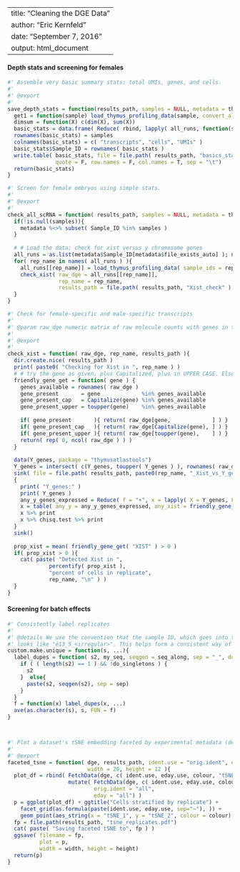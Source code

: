 
---
title: "Cleaning the DGE Data"
author: "Eric Kernfeld"
date: "September 7, 2016"
output: html_document
---


#### Depth stats and screening for females

```r

#' Assemble very basic summary stats: total UMIs, genes, and cells.
#'
#' @export
#'
save_depth_stats = function(results_path, samples = NULL, metadata = thymusatlasdataprivate::get_metadata()) {
  get1 = function(sample) load_thymus_profiling_data(sample, convert_all_to_mouse = F)[[1]]
  dimsum = function(X) c(dim(X), sum(X))
  basic_stats = data.frame( Reduce( rbind, lapply( all_runs, function(s) {dimsum( get1( s ) )} ) ) )
  rownames(basic_stats) = samples 
  colnames(basic_stats) = c( "transcripts", "cells", "UMIs" )
  basic_stats$Sample_ID = rownames( basic_stats )
  write.table( basic_stats, file = file.path( results_path, "basics_stats.txt" ),
               quote = F, row.names = F, col.names = T, sep = "\t")
  return(basic_stats)
}

#' Screen for female embryos using simple stats.
#'
#' @export
#'
check_all_scRNA = function( results_path, samples = NULL, metadata = thymusatlasdataprivate::get_metadata() ){
  if(!is.null(samples)){
    metadata %<>% subset( Sample_ID %in% samples )
  }
  
  # # Load the data; check for xist versus y chromosome genes
  all_runs = as.list(metadata$Sample_ID[metadata$file_exists_auto] ); names( all_runs ) = all_runs
  for( rep_name in names( all_runs ) ){
    all_runs[[rep_name]] = load_thymus_profiling_data( sample_ids = rep_name, test_mode = F, convert_all_to_mouse = F )[[1]]
    check_xist( raw_dge = all_runs[[rep_name]], 
                rep_name = rep_name, 
                results_path = file.path( results_path, "Xist_check" ) ) 
  }
}

#' Check for female-specific and male-specific transcripts
#' 
#' @param raw_dge numeric matrix of raw molecule counts with genes in the rownames.
#'
#' @export
#'
check_xist = function( raw_dge, rep_name, results_path ){
  dir.create.nice( results_path )
  print( paste0( "Checking for Xist in ", rep_name ) )
  # # try the gene as given, plus Capitalized, plus in UPPER CASE. Else return zeroes.
  friendly_gene_get = function( gene ) {
    genes_available = rownames( raw_dge )
    gene_present       = gene             %in% genes_available 
    gene_present_cap   = Capitalize(gene) %in% genes_available
    gene_present_upper = toupper(gene)    %in% genes_available
    
    if( gene_present       ){ return( raw_dge[gene,             ] ) }
    if( gene_present_cap   ){ return( raw_dge[Capitalize(gene), ] ) }
    if( gene_present_upper ){ return( raw_dge[toupper(gene),    ] ) }
    return( rep( 0, ncol( raw_dge ) ) )
  }
  
  data(Y_genes, package = "thymusatlastools") 
  Y_genes = intersect( c(Y_genes, toupper( Y_genes ) ), rownames( raw_dge ) )
  sink( file = file.path( results_path, paste0(rep_name, "_Xist_vs_Y_genes.txt" ) ) )
  {
    print( "Y_genes:" )
    print( Y_genes )
    any_y_genes_expressed = Reduce( f = "+", x = lapply( X = Y_genes, FUN = friendly_gene_get ) ) > 0
    x = table( any_y = any_y_genes_expressed, any_xist = friendly_gene_get( "XIST" ) > 0 ) 
    x %>% print
    x %>% chisq.test %>% print
  }
  sink()
  
  prop_xist = mean( friendly_gene_get( "XIST" ) > 0 )
  if( prop_xist > 0 ){
    cat( paste( "Detected Xist in ", 
             percentify( prop_xist ), 
             "percent of cells in replicate", 
             rep_name, "\n" ) )
  }
}

```



#### Screening for batch effects

```r
#' Consistently label replicates
#'
#' @details We use the convention that the sample ID, which goes into the orig.ident variable,
#' looks like "e13_5_<irregular>". This helps form a consistent way of labeling replicates.
custom.make.unique = function(s, ...){
  label_dupes = function( s2, my_seq, seqgen = seq_along, sep = "_", do_singletons = F ) {
    if ( ( length(s2) == 1 ) && !do_singletons ) {
      s2
    }  else{
      paste(s2, seqgen(s2), sep = sep)
    }
  }
  f = function(x) label_dupes(x, ...)
  ave(as.character(s), s, FUN = f)
} 



#' Plot a dataset's tSNE embedding faceted by experimental metadata (default replicate and eday).
#'
#' @export
faceted_tsne = function( dge, results_path, ident.use = "orig.ident", eday.use = "eday", colour = "eday", 
                         width = 20, height = 12 ){
  plot_df = rbind( FetchData(dge, c( ident.use, eday.use, colour, "tSNE_1", "tSNE_2" ) ),
                   mutate( FetchData(dge, c( ident.use, eday.use, colour, "tSNE_1", "tSNE_2" ) ), 
                           orig.ident = "all", 
                           eday = "all") )
  p = ggplot(plot_df) + ggtitle("Cells stratified by replicate") + 
    facet_grid(as.formula(paste(ident.use, eday.use, sep="~"), )) + 
    geom_point(aes_string(x = "tSNE_1", y = "tSNE_2", colour = colour), size = 0.2) 
  fp = file.path(results_path, "tsne_replicates.pdf")
  cat( paste( "Saving faceted tSNE to", fp ) )
  ggsave( filename = fp, 
          plot = p, 
          width = width, height = height)
  return(p)
}
```

